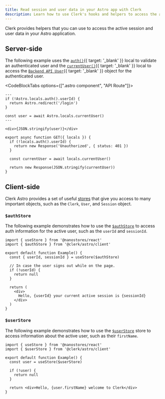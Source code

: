 ```yaml
---
title: Read session and user data in your Astro app with Clerk
description: Learn how to use Clerk's hooks and helpers to access the active session and user data in your Astro application.
---
```


Clerk provides helpers that you can use to access the active session and user data in your Astro application.

## Server-side

The following example uses the [`auth()`](/docs/sdk/nextjs/auth){{ target: '_blank' }} local to validate an authenticated user and the [`currentUser()`](/docs/sdk/nextjs/current-user){{ target: '_blank' }} local to access the [`Backend API User`](/docs/references/backend/types/backend-user){{ target: '_blank' }} object for the authenticated user.

<CodeBlockTabs options={[".astro component", "API Route"]}>
  ```astro {{ filename: 'src/pages/me.astro' }}
  ---
  if (!Astro.locals.auth().userId) {
    return Astro.redirect('/login')
  }

  const user = await Astro.locals.currentUser()
  ---

  <div>{JSON.stringify(user)}</div>
  ```

  ```tsx {{ filename: 'src/api/me.ts' }}
  export async function GET({ locals }) {
    if (!locals.auth().userId) {
      return new Response('Unauthorized', { status: 401 })
    }

    const currentUser = await locals.currentUser()

    return new Response(JSON.stringify(currentUser))
  }
  ```
</CodeBlockTabs>

## Client-side

Clerk Astro provides a set of useful [stores](/docs/sdk/astro/methods#client-side-helpers) that give you access to many important objects, such as the `Clerk`, `User`, and `Session` object.

### `$authStore`

The following example demonstrates how to use the [`$authStore`](/docs/sdk/astro/auth-store) to access auth information for the active user, such as the `userId` and `sessionId`.

```tsx {{ filename: 'components/example.tsx' }}
import { useStore } from '@nanostores/react'
import { $authStore } from '@clerk/astro/client'

export default function Example() {
  const { userId, sessionId } = useStore($authStore)

  // In case the user signs out while on the page.
  if (!userId) {
    return null
  }

  return (
    <div>
      Hello, {userId} your current active session is {sessionId}
    </div>
  )
}
```

### `$userStore`

The following example demonstrates how to use the [`$userStore`](/docs/sdk/astro/user-store) store to access information about the active user, such as their `firstName`.

```tsx {{ filename: 'components/example.tsx' }}
import { useStore } from '@nanostores/react'
import { $userStore } from '@clerk/astro/client'

export default function Example() {
  const user = useStore($userStore)

  if (!user) {
    return null
  }

  return <div>Hello, {user.firstName} welcome to Clerk</div>
}
```
